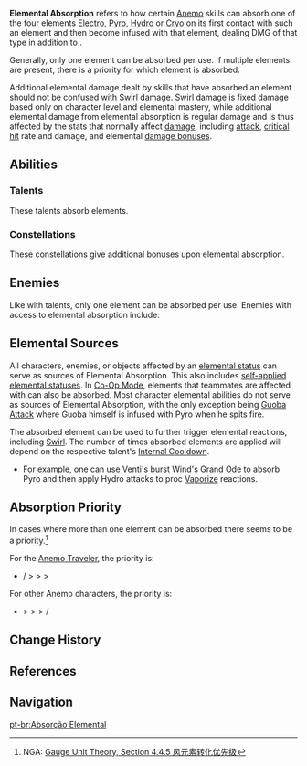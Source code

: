 {{Terminology Infobox
|type = Combat
}}
'''Elemental Absorption''' refers to how certain [[Anemo]] skills can absorb one of the four elements [[Electro]], [[Pyro]], [[Hydro]] or [[Cryo]] on its first contact with such an element and then become infused with that element, dealing DMG of that type in addition to {{Color|Anemo DMG}}.

Generally, only one element can be absorbed per use. If multiple elements are present, there is a priority for which element is absorbed.

Additional elemental damage dealt by skills that have absorbed an element should not be confused with [[Swirl]] damage. Swirl damage is fixed damage based only on character level and elemental mastery, while additional elemental damage from elemental absorption is regular damage and is thus affected by the stats that normally affect [[damage]], including [[attack]], [[Critical Hit|critical hit]] rate and damage, and elemental [[Damage Bonus|damage bonus]]es.

==Abilities==
===Talents===
These talents absorb elements.
{{Talents by Category Table|Elemental Absorption Talents}}

===Constellations===
These constellations give additional bonuses upon elemental absorption.
{{Constellations by Category Table|Elemental Absorption Constellations}}

==Enemies==
Like with talents, only one element can be absorbed per use. Enemies with access to elemental absorption include:

{{Enemies by Category List|Elemental Absorption Enemies|header=1}}

==Elemental Sources==
All characters, enemies, or objects affected by an [[Gauge Unit Theory/Auras|elemental status]] can serve as sources of Elemental Absorption. This also includes [[Gauge Unit Theory/Auras#Self Auras|self-applied elemental statuses]]. In [[Co-Op Mode]], elements that teammates are affected with can also be absorbed. Most character elemental abilities do not serve as sources of Elemental Absorption, with the only exception being [[Guoba Attack]] where Guoba himself is infused with Pyro when he spits fire.

The absorbed element can be used to further trigger elemental reactions, including [[Swirl]]. The number of times absorbed elements are applied will depend on the respective talent's [[Internal Cooldown]].
*For example, one can use Venti's burst Wind's Grand Ode to absorb Pyro and then apply Hydro attacks to proc [[Vaporize]] reactions.

==Absorption Priority==
In cases where more than one element can be absorbed there seems to be a priority.<ref>NGA: [https://bbs.nga.cn/read.php?tid=24400590&rand=855 Gauge Unit Theory, Section 4.4.5 风元素转化优先级]</ref>

For the [[Anemo Traveler]], the priority is:
*{{Cryo}} / {{Color|Cryo|Frozen}} > {{Pyro}} > {{Hydro}} > {{Electro}}

For other Anemo characters, the priority is:
*{{Pyro}} > {{Hydro}} > {{Electro}} > {{Cryo}} / {{Color|Cryo|Frozen}}

==Change History==
{{Change History|1.0}}

==References==
{{Reflist}}

==Navigation==
{{Element Navbox|state=collapsed}}
{{Combat Navbox}}
[[pt-br:Absorção Elemental]]